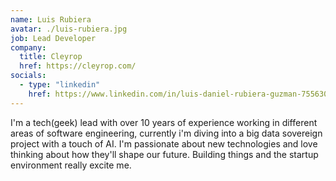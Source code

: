 ```yaml
---
name: Luis Rubiera
avatar: ./luis-rubiera.jpg
job: Lead Developer
company:
  title: Cleyrop
  href: https://cleyrop.com/
socials:
  - type: "linkedin"
    href: https://www.linkedin.com/in/luis-daniel-rubiera-guzman-75563094/
---
```


I'm a tech(geek) lead with over 10 years of experience working in different areas of software engineering, currently i'm diving into a big data
sovereign project with a touch of AI. I'm passionate about new technologies and love thinking about how they'll shape our future. Building things
and the startup environment really excite me.
